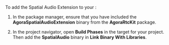 To add the Spatial Audio Extension to your <Vpl k="CLIENT" />:

1. In the package manager, ensure that you have included the **AgoraSpatialAudioExtension** binary from the **AgoraRtcKit** package.

2. In the project navigator, open **Build Phases** in the target for your project. Then add the **SpatialAudio** binary in **Link Binary With Libraries**.
